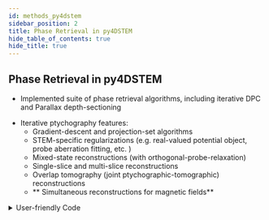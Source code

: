 ```yaml
---
id: methods_py4dstem
sidebar_position: 2
title: Phase Retrieval in py4DSTEM
hide_table_of_contents: true
hide_title: true
---
```




## Phase Retrieval in py4DSTEM

- Implemented suite of phase retrieval algorithms, including iterative DPC and Parallax depth-sectioning

<Py4DSTEMImage width="85%" height="auto"/>

- Iterative ptychography features:
  - Gradient-descent and projection-set algorithms
  - STEM-specific regularizations (e.g. real-valued potential object, probe aberration fitting, etc. )
  - Mixed-state reconstructions (with orthogonal-probe-relaxation)
  - Single-slice and multi-slice reconstructions
  - Overlap tomography (joint ptychographic-tomographic) reconstructions
  - ** Simultaneous reconstructions for magnetic fields**

<details>
  <summary> User-friendly Code </summary>

```python  
  ptycho = SingleslicePtychographicReconstruction(
      datacube=dataset,
      energy = 80e3,
      semiangle_cutoff = 21.4,
  ).preprocess(
      force_com_rotation = rotation_degrees, # dpc or parallax estimate
      fit_function = "linear", # de-scan correction
  ).reconstruct(
      max_iter = 8,
      step_size = 0.5,
      gaussian_filter_sigma = 0.3, # A
  ).visualize(
  )
```

Check out our tutorial notebooks [here](https://github.com/py4dstem/py4DSTEM_tutorials/tree/main/notebooks)!  
See also talk by Stephanie Ribet tomorrow (Wed July 26 @ 11:00am, Room 200B in symposium A04.06)

</details>

